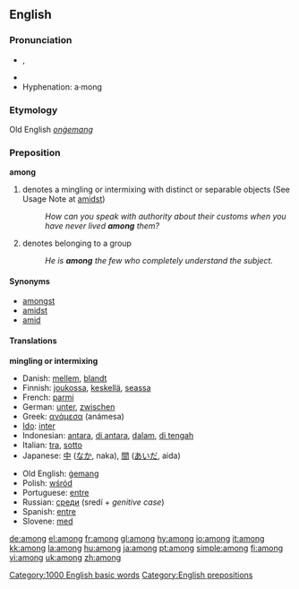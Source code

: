 ==English==

{{rank|seen|better|name|209|among|done|days|something}}

===Pronunciation===
*{{IPA|/əˈmʌŋ/}}, {{SAMPA|/@"mVN/}}
*{{audio|en-us-among.ogg|Audio (US)}}
*Hyphenation: a·mong

===Etymology===
Old English ''[[onġemang]]''

===Preposition===
'''among'''
#denotes a mingling or intermixing with distinct or separable objects (See Usage Note at [[amidst]])
#:''How can you speak with authority about their customs when you have never lived '''among''' them?''
#denotes belonging to a group
#:''He is '''among''' the few who completely understand the subject.''

====Synonyms====
*[[amongst]]
*[[amidst]]
*[[amid]]

==== Translations ====
'''mingling or intermixing'''
{{top}}
*Danish: [[mellem]], [[blandt]]
*Finnish: [[joukossa]], [[keskellä]], [[seassa]]
*French: [[parmi]]
*German: [[unter]], [[zwischen]]
*Greek: [[ανάμεσα]] (anámesa)
*[[Ido]]: [[inter]]
*Indonesian: [[antara]], [[di antara]], [[dalam]], [[di tengah]]
*Italian: [[tra]], [[sotto]]
*Japanese: [[中]] ([[なか]], naka), [[間]] ([[あいだ]], aida)
{{mid}}
*Old English: [[gemang|ġemang]]
*Polish: [[wśród]]
*Portuguese: [[entre]]
*Russian: [[среди]] (sredí + ''genitive case'')
*Spanish: [[entre]]
*Slovene: [[med]]
{{bottom}}

[[Category:1000 English basic words]]
[[Category:English prepositions]]

[[de:among]]
[[el:among]]
[[fr:among]]
[[gl:among]]
[[hy:among]]
[[io:among]]
[[it:among]]
[[kk:among]]
[[la:among]]
[[hu:among]]
[[ja:among]]
[[pt:among]]
[[simple:among]]
[[fi:among]]
[[vi:among]]
[[uk:among]]
[[zh:among]]